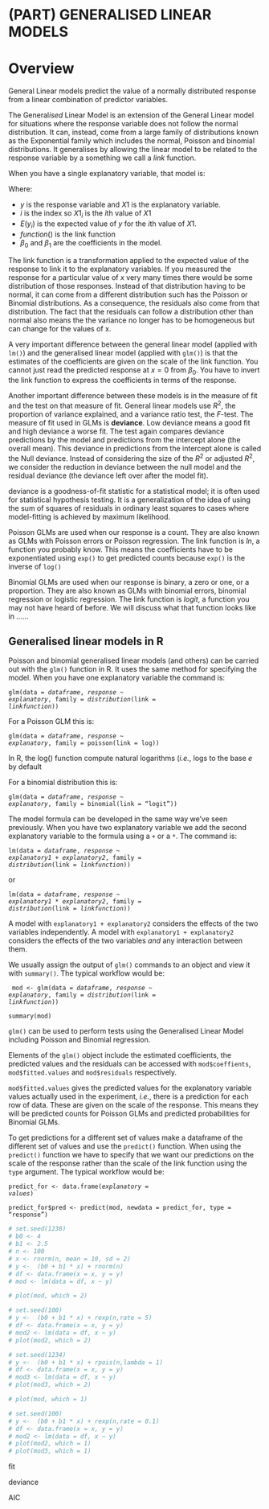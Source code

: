# (PART) GENERALISED LINEAR MODELS {-}

# Overview {#glm-overview}

General Linear models predict the value of a normally distributed response from a linear combination of predictor variables.

The General*ised* Linear Model is an extension of the General Linear model for situations where the response variable does not follow the normal distribution. It can, instead, come from a large family of distributions known as the Exponential family which includes the normal, Poisson and  binomial distributions. It generalises by allowing the linear model to be related to the response variable by a something we call a *link* function. 

When you have a single explanatory variable, that model is:

\begin{equation}
function(E(y_{i}))=\beta_{0}+\beta_{1}X1_{i}
(\#eq:glm1)
\end{equation}

Where:  

 - $y$ is the response variable and $X1$ is the explanatory variable.  
 - $i$ is the index so $X1_{i}$ is the $i$th value of $X1$
 - $E(y_{i})$ is the expected value of $y$ for the $i$th value of $X1$. 
 - $function()$ is the link function
 - $\beta_{0}$ and $\beta_{1}$ are the coefficients in the model. 
 

The link function is a transformation applied to the expected value of the response to link it to the explanatory variables. If you measured the response for a particular value of $x$ very many times there would be some distribution of those responses. Instead of that distribution having to be normal, it can come from a different distribution such has the Poisson or Binomial distributions. As a consequence, the residuals also come from that distribution. The fact that the residuals can follow a distribution other than normal also means the the variance no longer has to be homogeneous but can change for the values of x. 

A very important difference between the general linear model (applied with `lm()`) and the generalised linear model (applied with `glm()`) is that the estimates of the coefficients are given on the scale of the link function. You cannot just read the predicted response at $x=0$ from $\beta_{0}$. You have to invert the link function to express the coefficients in terms of the response.  

Another important difference between these models is in the measure of fit and the test on that measure of fit. General linear models use $R^2$, the proportion of variance explained, and a variance ratio test, the *F*-test. The measure of fit used in GLMs is **deviance**. Low deviance means a good fit and high deviance a worse fit. The test again compares deviance predictions by the model and predictions from the intercept alone (the overall mean). This deviance in predictions from the intercept alone is called the Null deviance. Instead of considering the size of the $R^2$ or adjusted $R^2$, we consider the reduction in deviance between the null model and the residual deviance (the deviance left over after the model fit).


deviance is a goodness-of-fit statistic for a statistical model; it is often used for statistical hypothesis testing. It is a generalization of the idea of using the sum of squares of residuals in ordinary least squares to cases where model-fitting is achieved by maximum likelihood.

Poisson GLMs are used when our response is a count. They are also known as GLMs with Poisson errors or Poisson regression. The link function is $ln$, a function you probably know. This means the coefficients have to be exponentiated using `exp()` to get predicted counts because `exp()` is the inverse of `log()` 

Binomial GLMs are used when our response is binary, a zero or one, or a proportion. They are also known as GLMs with binomial errors, binomial regression or logistic regression. The link function is $logit$, a function you may not have heard of before. We will discuss what that function looks like in ......




## Generalised linear models in R

Poisson and binomial generalised linear models (and others) can be carried out with the `glm()` function in R. It uses the same method for specifying the model. When you have one explanatory variable the command is: 

<code>glm(data = *dataframe*, *response* ~ *explanatory*, family = *distribution*(link = *linkfunction*))</code>

For a Poisson GLM this is:

<code>glm(data = *dataframe*, *response* ~ *explanatory*, family = poisson(link = log))</code>

In R, the log() function compute natural logarithms (*i.e.*, logs to the base $e$ by default

For a binomial distribution this is:

<code>glm(data = *dataframe*, *response* ~ *explanatory*, family = binomial(link = "logit"))</code>

The model formula can be developed in the same way we've seen previously. When you have two explanatory variable we add the second explanatory variable to the formula using a `+` or a `*`. The command is: 

<code>lm(data = *dataframe*, *response* ~ *explanatory1* + *explanatory2*, family = *distribution*(link = *linkfunction*))</code>

or

<code>lm(data = *dataframe*, *response* ~ *explanatory1* * *explanatory2*, family = *distribution*(link = *linkfunction*))</code>

A model with `explanatory1 + explanatory2` considers the effects of the two variables independently. A model with `explanatory1 + explanatory2` considers the effects of the two variables *and* any interaction between them. 

We usually assign the output of `glm()` commands to an object and view it with `summary()`. The typical workflow would be:

<code>
mod <- glm(data = *dataframe*, *response* ~ *explanatory*, family = *distribution*(link = *linkfunction*))  
summary(mod)
</code>

<!-- There are two sorts of statistical tests in the output of `summary(mod)`: tests of whether each coefficient is significantly different from zero; a test of whether the model as a whole explains a significant amount of the variation in the response. -->

:::key
`glm()` can be used to perform tests using the Generalised Linear Model including Poisson and Binomial regression.
:::

Elements of the `glm()` object include the estimated coefficients, the predicted values and the residuals can be accessed with `mod$coeffients`, `mod$fitted.values` and `mod$residuals` respectively.


`mod$fitted.values` gives the predicted values for the explanatory variable values actually used in the experiment, *i.e.*, there is a prediction for each row of data. These are given on the scale of the response. This means they will be predicted counts for Poisson GLMs and predicted probabilities for Binomial GLMs.


To get predictions for a different set of values make a dataframe of the different set of values and use the `predict()` function. When using the `predict()` function we have to specify that we want our predictions on the scale of the response rather than the scale of the link function using the `type` argument.
The typical workflow would be:

<code>predict_for <- data.frame(*explanatory* = *values*)  
predict_for$pred <- predict(mod, newdata = predict_for, type = "response")</code>

<!-- The assumptions of the model are checked using the `plot()` function which produces diagnostic plots to explore the distribution of the residuals. They are not proof of the assumptions being met but allow us to quickly determine if the assumptions are plausible, and if not, how the assumptions are violated and what data points contribute to the violation. -->

```r
# set.seed(1238)
# b0 <- 4
# b1 <- 2.5
# n <- 100
# x <- rnorm(n, mean = 10, sd = 2)
# y <-  (b0 + b1 * x) + rnorm(n)
# df <- data.frame(x = x, y = y)
# mod <- lm(data = df, x ~ y)

```
<!-- The two plots which are most useful are the "Q-Q" plot (plot 2) and the "Residuals vs Fitted" plot (plot 1). These are given as values to the `which` argument of `plot()`. -->


<!-- The Q-Q plot is a scatterplot of the residuals (standardised to a mean of zero and a standard deviation of 1) against what is expected if the residuals are normally distributed.  -->
```r
# plot(mod, which = 2)
```

<!-- The following are two examples in which the residuals are not normally distributed. -->
```r
# set.seed(100)
# y <-  (b0 + b1 * x) + rexp(n,rate = 5)
# df <- data.frame(x = x, y = y)
# mod2 <- lm(data = df, x ~ y)
# plot(mod2, which = 2)
```



```r
# set.seed(1234)
# y <-  (b0 + b1 * x) + rpois(n,lambda = 1)
# df <- data.frame(x = x, y = y)
# mod3 <- lm(data = df, x ~ y)
# plot(mod3, which = 2)
```


<!-- The Residuals vs Fitted plot shows if residuals have homogeneous variance or have non-linear patterns. Non-linear relationship between explanatory variables and the response will usually show in this plot if the model does not capture the non-linear relationship. For the assumptions to be met, the residuals should be equally spread around a horizontal line: -->
```r
# plot(mod, which = 1)
```

<!-- The following are two examples in which the residuals do not have homogeneous variance and display non-linear patterns. -->
```r
# set.seed(100)
# y <-  (b0 + b1 * x) + rexp(n,rate = 0.1)
# df <- data.frame(x = x, y = y)
# mod2 <- lm(data = df, x ~ y)
# plot(mod2, which = 1)
# plot(mod3, which = 1)
```




fit

deviance

AIC







